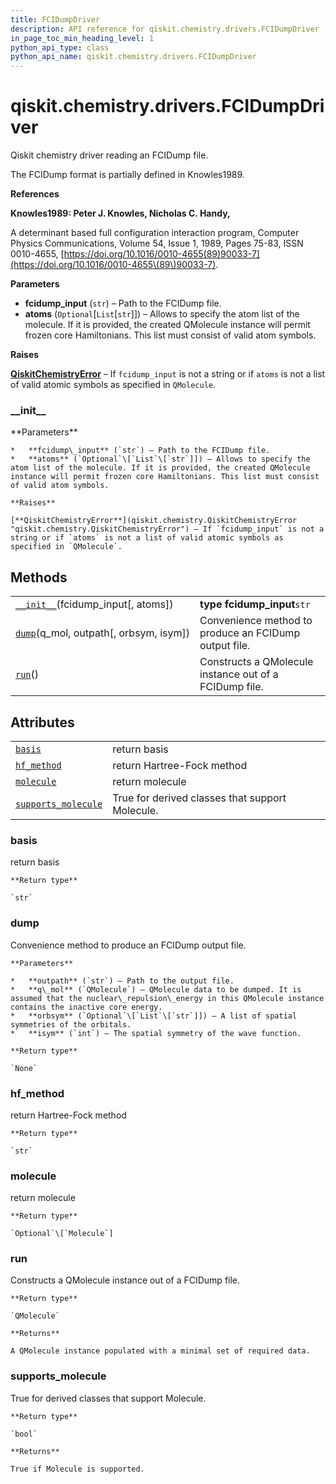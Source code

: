 ```yaml
---
title: FCIDumpDriver
description: API reference for qiskit.chemistry.drivers.FCIDumpDriver
in_page_toc_min_heading_level: 1
python_api_type: class
python_api_name: qiskit.chemistry.drivers.FCIDumpDriver
---
```


<span id="qiskit-chemistry-drivers-fcidumpdriver" />

# qiskit.chemistry.drivers.FCIDumpDriver

<Class id="qiskit.chemistry.drivers.FCIDumpDriver" isDedicatedPage={true} github="https://github.com/qiskit-community/qiskit-aqua/tree/stable/0.9/qiskit/chemistry/drivers/fcidumpd/fcidumpdriver.py" signature="FCIDumpDriver(fcidump_input, atoms=None)" modifiers="class">
  Qiskit chemistry driver reading an FCIDump file.

  The FCIDump format is partially defined in Knowles1989.

  **References**

  **Knowles1989: Peter J. Knowles, Nicholas C. Handy,**

  A determinant based full configuration interaction program, Computer Physics Communications, Volume 54, Issue 1, 1989, Pages 75-83, ISSN 0010-4655, [https://doi.org/10.1016/0010-4655(89)90033-7](https://doi.org/10.1016/0010-4655\(89\)90033-7).

  **Parameters**

  *   **fcidump\_input** (`str`) – Path to the FCIDump file.
  *   **atoms** (`Optional`\[`List`\[`str`]]) – Allows to specify the atom list of the molecule. If it is provided, the created QMolecule instance will permit frozen core Hamiltonians. This list must consist of valid atom symbols.

  **Raises**

  [**QiskitChemistryError**](qiskit.chemistry.QiskitChemistryError "qiskit.chemistry.QiskitChemistryError") – If `fcidump_input` is not a string or if `atoms` is not a list of valid atomic symbols as specified in `QMolecule`.

  ### \_\_init\_\_

  <Function id="qiskit.chemistry.drivers.FCIDumpDriver.__init__" signature="__init__(fcidump_input, atoms=None)">
    **Parameters**

    *   **fcidump\_input** (`str`) – Path to the FCIDump file.
    *   **atoms** (`Optional`\[`List`\[`str`]]) – Allows to specify the atom list of the molecule. If it is provided, the created QMolecule instance will permit frozen core Hamiltonians. This list must consist of valid atom symbols.

    **Raises**

    [**QiskitChemistryError**](qiskit.chemistry.QiskitChemistryError "qiskit.chemistry.QiskitChemistryError") – If `fcidump_input` is not a string or if `atoms` is not a list of valid atomic symbols as specified in `QMolecule`.
  </Function>

  ## Methods

  |                                                                                                                                            |                                                        |
  | ------------------------------------------------------------------------------------------------------------------------------------------ | ------------------------------------------------------ |
  | [`__init__`](#qiskit.chemistry.drivers.FCIDumpDriver.__init__ "qiskit.chemistry.drivers.FCIDumpDriver.__init__")(fcidump\_input\[, atoms]) | **type fcidump\_input**`str`                           |
  | [`dump`](#qiskit.chemistry.drivers.FCIDumpDriver.dump "qiskit.chemistry.drivers.FCIDumpDriver.dump")(q\_mol, outpath\[, orbsym, isym])     | Convenience method to produce an FCIDump output file.  |
  | [`run`](#qiskit.chemistry.drivers.FCIDumpDriver.run "qiskit.chemistry.drivers.FCIDumpDriver.run")()                                        | Constructs a QMolecule instance out of a FCIDump file. |

  ## Attributes

  |                                                                                                                                             |                                                 |
  | ------------------------------------------------------------------------------------------------------------------------------------------- | ----------------------------------------------- |
  | [`basis`](#qiskit.chemistry.drivers.FCIDumpDriver.basis "qiskit.chemistry.drivers.FCIDumpDriver.basis")                                     | return basis                                    |
  | [`hf_method`](#qiskit.chemistry.drivers.FCIDumpDriver.hf_method "qiskit.chemistry.drivers.FCIDumpDriver.hf_method")                         | return Hartree-Fock method                      |
  | [`molecule`](#qiskit.chemistry.drivers.FCIDumpDriver.molecule "qiskit.chemistry.drivers.FCIDumpDriver.molecule")                            | return molecule                                 |
  | [`supports_molecule`](#qiskit.chemistry.drivers.FCIDumpDriver.supports_molecule "qiskit.chemistry.drivers.FCIDumpDriver.supports_molecule") | True for derived classes that support Molecule. |

  ### basis

  <Attribute id="qiskit.chemistry.drivers.FCIDumpDriver.basis">
    return basis

    **Return type**

    `str`
  </Attribute>

  ### dump

  <Function id="qiskit.chemistry.drivers.FCIDumpDriver.dump" signature="dump(q_mol, outpath, orbsym=None, isym=1)" modifiers="static">
    Convenience method to produce an FCIDump output file.

    **Parameters**

    *   **outpath** (`str`) – Path to the output file.
    *   **q\_mol** (`QMolecule`) – QMolecule data to be dumped. It is assumed that the nuclear\_repulsion\_energy in this QMolecule instance contains the inactive core energy.
    *   **orbsym** (`Optional`\[`List`\[`str`]]) – A list of spatial symmetries of the orbitals.
    *   **isym** (`int`) – The spatial symmetry of the wave function.

    **Return type**

    `None`
  </Function>

  ### hf\_method

  <Attribute id="qiskit.chemistry.drivers.FCIDumpDriver.hf_method">
    return Hartree-Fock method

    **Return type**

    `str`
  </Attribute>

  ### molecule

  <Attribute id="qiskit.chemistry.drivers.FCIDumpDriver.molecule">
    return molecule

    **Return type**

    `Optional`\[`Molecule`]
  </Attribute>

  ### run

  <Function id="qiskit.chemistry.drivers.FCIDumpDriver.run" signature="run()">
    Constructs a QMolecule instance out of a FCIDump file.

    **Return type**

    `QMolecule`

    **Returns**

    A QMolecule instance populated with a minimal set of required data.
  </Function>

  ### supports\_molecule

  <Attribute id="qiskit.chemistry.drivers.FCIDumpDriver.supports_molecule">
    True for derived classes that support Molecule.

    **Return type**

    `bool`

    **Returns**

    True if Molecule is supported.
  </Attribute>
</Class>

